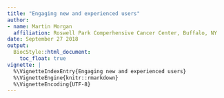 ```yaml
---
title: "Engaging new and experienced users"
author:
- name: Martin Morgan
  affiliation: Roswell Park Comperhensive Cancer Center, Buffalo, NY
date: September 27 2018
output:
  BiocStyle::html_document:
    toc_float: true
vignette: |
  %\VignetteIndexEntry{Engaging new and experienced users}
  %\VignetteEngine{knitr::rmarkdown}
  %\VignetteEncoding{UTF-8}
---
```


